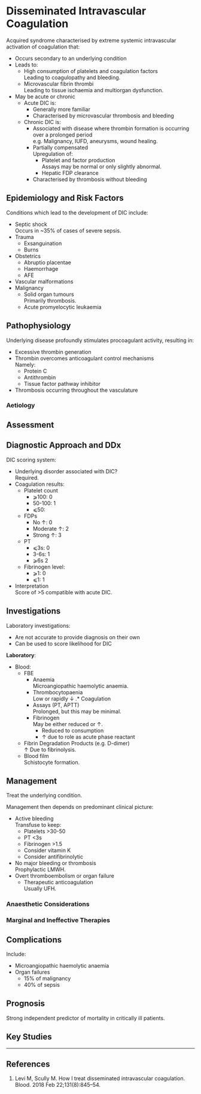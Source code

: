 # Disseminated Intravascular Coagulation


Acquired syndrome characterised by extreme systemic intravascular activation of coagulation that:

* Occurs secondary to an underlying condition
* Leads to:
	* High consumption of platelets and coagulation factors\
	Leading to coagulopathy and bleeding.
	* Microvascular fibrin thrombi\
	Leading to tissue ischaemia and multiorgan dysfunction.
* May be acute or chronic
	* Acute DIC is:
		* Generally more familiar
		* Characterised by microvascular thrombosis and bleeding
	* Chronic DIC is:
		* Associated with disease where thrombin formation is occurring over a prolonged period\
		e.g. Malignancy, IUFD, aneurysms, wound healing.
		* Partially compensated\
		Upregulation of:
			* Platelet and factor production\
			Assays may be normal or only slightly abnormal.
			* Hepatic FDP clearance
		* Characterised by thrombosis without bleeding

## Epidemiology and Risk Factors

Conditions which lead to the development of DIC include:

* Septic shock\
Occurs in ~35% of cases of severe sepsis.
* Trauma
	* Exsanguination
	* Burns
* Obstetrics
	* Abruptio placentae 
	* Haemorrhage
	* AFE
* Vascular malformations
* Malignancy
	* Solid organ tumours\
	Primarily thrombosis.
	* Acute promyelocytic leukaemia


## Pathophysiology

Underlying disease profoundly stimulates procoagulant activity, resulting in:

* Excessive thrombin generation
* Thrombin overcomes anticoagulant control mechanisms\
Namely:
	* Protein C
	* Antithrombin
	* Tissue factor pathway inhibitor
* Thrombosis occurring throughout the vasculature

### Aetiology

## Assessment

## Diagnostic Approach and DDx

DIC scoring system:

* Underlying disorder associated with DIC?\
Required.
* Coagulation results:
	* Platelet count
		* ⩾100: 0
		* 50-100: 1
		* ⩽50: 
	* FDPs
		* No ↑: 0
		* Moderate ↑: 2
		* Strong ↑: 3
	* PT
		* ⩽3s: 0
		* 3-6s: 1
		* ⩾6s 2
	* Fibrinogen level:
		* ⩾1: 0
		* ⩽1: 1
* Interpretation\
Score of >5 compatible with acute DIC.




## Investigations

:::info
Laboratory investigations:

* Are not accurate to provide diagnosis on their own
* Can be used to score likelihood for DIC
:::

**Laboratory**:

* Blood:
	* FBE
		* Anaemia\
		Microangiopathic haemolytic anaemia.
		* Thrombocytopaenia\
		Low or rapidly ↓
	.* Coagulation
		* Assays (PT, APTT)\
		Prolonged, but this may be minimal.
		* Fibrinogen\
		May be either reduced or ↑.
			* Reduced to consumption
			* ↑ due to role as acute phase reactant
	* Fibrin Degradation Products (e.g. D-dimer)\
	↑ Due to fibrinolysis.
	* Blood film\
	Schistocyte formation.



## Management

Treat the underlying condition.

Management then depends on predominant clinical picture:

* Active bleeding\
Transfuse to keep:
	* Platelets >30-50
	* PT <3s
	* Fibrinogen >1.5
	* Consider vitamin K
	* Consider antifibrinolytic
* No major bleeding or thrombosis\
Prophylactic LMWH.
* Overt thromboembolism or organ failure\
	* Therapeutic anticoagulation\
	Usually UFH.


### Anaesthetic Considerations

### Marginal and Ineffective Therapies

## Complications

Include:

* Microangiopathic haemolytic anaemia
* Organ failures
	* 15% of malignancy
	* 40% of sepsis

## Prognosis

Strong independent predictor of mortality in critically ill patients.

## Key Studies


---

## References


1. Levi M, Scully M. How I treat disseminated intravascular coagulation. Blood. 2018 Feb 22;131(8):845–54. 
